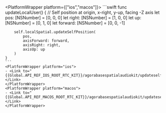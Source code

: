 <PlatformWrapper platform={["ios","macos"]}>
    ```swift
    func updateLocalUser() {
        // Self position at origin, x-right, y-up, facing -Z axis
        let pos: [NSNumber]     = [0, 0, 0]
        let right: [NSNumber]   = [1, 0, 0]
        let up: [NSNumber]      = [0, 1, 0]
        let forward: [NSNumber] = [0, 0, -1]

        self.localSpatial.updateSelfPosition(
            pos,
            axisForward: forward,
            axisRight: right,
            axisUp: up
        )
    }
    ```
    <PlatformWrapper platform="ios">
    - <Link to="{{Global.API_REF_IOS_ROOT_RTC_KIT}}/agorabasespatialaudiokit/updateselfposition(_:axisforward:axisright:axisup:)">updateSelfPosition(_:axisForward:axisRight:axisUp:)</Link>
    </PlatformWrapper>
    <PlatformWrapper platform="macos">
    - <Link to="{{Global.API_REF_MACOS_ROOT_RTC_KIT}}/agorabasespatialaudiokit/updateselfposition(_:axisforward:axisright:axisup:)">updateSelfPosition(_:axisForward:axisRight:axisUp:)</Link>
    </PlatformWrapper>

</PlatformWrapper>